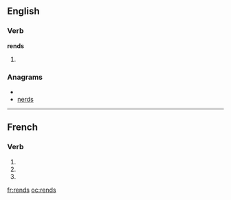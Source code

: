 ==English==

===Verb===
'''rends'''

# {{third-person singular of|[[rend]]}}

===Anagrams===
* {{alphagram|denrs}}
* [[nerds#English|nerds]]

----

==French==

===Verb===
{{fr-verb-form}}

# {{form of|[[first-person|First-person]] [[singular]] [[present indicative]]|rendre|lang=French}}
# {{form of|[[second-person|Second-person]] [[singular]] [[present indicative]]|rendre|lang=French}}
# {{form of|Second-person singular [[imperative]]|rendre|lang=French}}

[[fr:rends]]
[[oc:rends]]